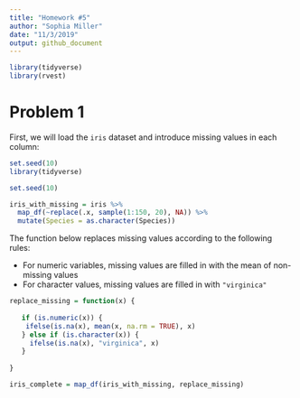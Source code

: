 ```yaml
---
title: "Homework #5"
author: "Sophia Miller"
date: "11/3/2019"
output: github_document
---
```

```r
library(tidyverse)
library(rvest)
```

# Problem 1

First, we will load the `iris` dataset and introduce missing values in each column: 

```r
set.seed(10)
library(tidyverse)

set.seed(10)

iris_with_missing = iris %>% 
  map_df(~replace(.x, sample(1:150, 20), NA)) %>%
  mutate(Species = as.character(Species))
```

The function below replaces missing values according to the following rules:

* For numeric variables, missing values are filled in with the mean of non-missing values
* For character values, missing values are filled in with `"virginica"`

```r
replace_missing = function(x) {
  
   if (is.numeric(x)) {
    ifelse(is.na(x), mean(x, na.rm = TRUE), x)
   } else if (is.character(x)) {
     ifelse(is.na(x), "virginica", x)
   }
     
}

iris_complete = map_df(iris_with_missing, replace_missing)
```

